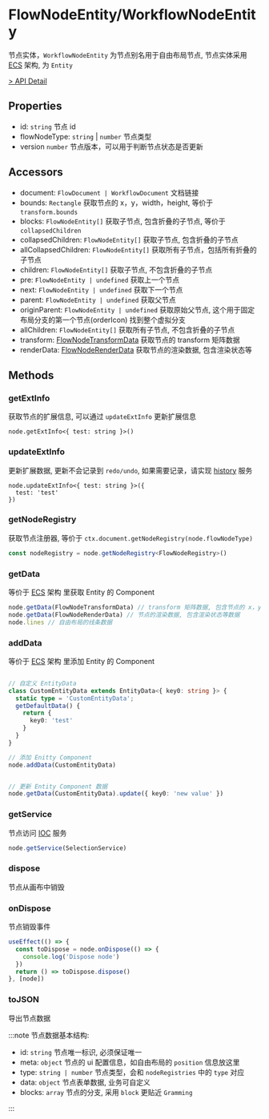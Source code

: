 # FlowNodeEntity/WorkflowNodeEntity

节点实体，`WorkflowNodeEntity` 为节点别名用于自由布局节点, 节点实体采用 [ECS](/guide/concepts/ecs.html) 架构, 为 `Entity`

[> API Detail](https://flowgram.ai/auto-docs/document/classes/FlowNodeEntity-1.html)

## Properties

- id: `string` 节点 id
- flowNodeType: `string` | `number` 节点类型
- version `number` 节点版本，可以用于判断节点状态是否更新

## Accessors

- document: `FlowDocument | WorkflowDocument` 文档链接
- bounds: `Rectangle` 获取节点的 x，y，width，height, 等价于 `transform.bounds`
- blocks: `FlowNodeEntity[]` 获取子节点, 包含折叠的子节点, 等价于 `collapsedChildren`
- collapsedChildren: `FlowNodeEntity[]` 获取子节点, 包含折叠的子节点
- allCollapsedChildren: `FlowNodeEntity[]` 获取所有子节点，包括所有折叠的子节点
- children: `FlowNodeEntity[]` 获取子节点, 不包含折叠的子节点
- pre: `FlowNodeEntity | undefined` 获取上一个节点
- next: `FlowNodeEntity | undefined` 获取下一个节点
- parent: `FlowNodeEntity | undefined` 获取父节点
- originParent: `FlowNodeEntity | undefined` 获取原始父节点, 这个用于固定布局分支的第一个节点(orderIcon) 找到整个虚拟分支
- allChildren: `FlowNodeEntity[]` 获取所有子节点, 不包含折叠的子节点
- transform: [FlowNodeTransformData](https://flowgram.ai/auto-docs/document/classes/FlowNodeTransformData.html) 获取节点的 transform 矩阵数据
- renderData: [FlowNodeRenderData](https://flowgram.ai/auto-docs/document/classes/FlowNodeRenderData.html) 获取节点的渲染数据, 包含渲染状态等


## Methods

### getExtInfo

获取节点的扩展信息, 可以通过 `updateExtInfo` 更新扩展信息

```
node.getExtInfo<{ test: string }>()
```

### updateExtInfo

更新扩展数据, 更新不会记录到 `redo/undo`, 如果需要记录，请实现 [history](/guide/advanced/history.html) 服务

```
node.updateExtInfo<{ test: string }>({
  test: 'test'
})
```

### getNodeRegistry

获取节点注册器, 等价于 `ctx.document.getNodeRegistry(node.flowNodeType)`
```ts pure
const nodeRegistry = node.getNodeRegistry<FlowNodeRegistry>()
```

### getData

等价于 [ECS](/guide/concepts/ecs.html) 架构 里获取 Entity 的 Component

```ts pure
node.getData(FlowNodeTransformData) // transform 矩阵数据, 包含节点的 x，y，width，height 等信息
node.getData(FlowNodeRenderData) // 节点的渲染数据, 包含渲染状态等数据
node.lines // 自由布局的线条数据

```

### addData

等价于 [ECS](/guide/concepts/ecs.html) 架构 里添加 Entity 的 Component

```ts pure

// 自定义 EntityData
class CustomEntityData extends EntityData<{ key0: string }> {
  static type = 'CustomEntityData';
  getDefaultData() {
    return {
      key0: 'test'
    }
  }
}

// 添加 Enitty Component
node.addData(CustomEntityData)


// 更新 Entity Component 数据
node.getData(CustomEntityData).update({ key0: 'new value' })

```

### getService

节点访问 [IOC](/guide/concepts/ioc.html) 服务

```ts pure
node.getService(SelectionService)
```

### dispose

节点从画布中销毁

### onDispose

节点销毁事件

```ts pure
useEffect(() => {
  const toDispose = node.onDispose(() => {
    console.log('Dispose node')
  })
  return () => toDispose.dispose()
}, [node])
```

### toJSON

导出节点数据

:::note 节点数据基本结构:

- id: `string` 节点唯一标识, 必须保证唯一
- meta: `object` 节点的 ui 配置信息，如自由布局的 `position` 信息放这里
- type: `string | number` 节点类型，会和 `nodeRegistries` 中的 `type` 对应
- data: `object` 节点表单数据, 业务可自定义
- blocks: `array` 节点的分支, 采用 `block` 更贴近 `Gramming`

:::
